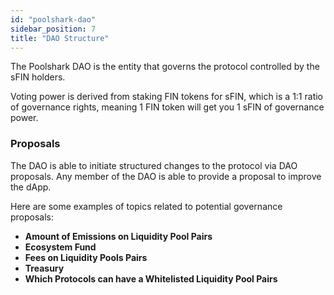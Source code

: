 ```yaml
---
id: "poolshark-dao"
sidebar_position: 7
title: "DAO Structure"
---
```


The Poolshark DAO is the entity that governs the protocol controlled by the sFIN holders. 

Voting power is derived from staking FIN tokens for sFIN, which is a 1:1 ratio of governance rights, meaning 1 FIN token will get you 1 sFIN of governance power. 

### Proposals

The DAO is able to initiate structured changes to the protocol via DAO proposals. Any member of the DAO is able to provide a proposal to improve the dApp. 

Here are some examples of topics related to potential governance proposals: 

- **Amount of Emissions on Liquidity Pool Pairs**
- ****************************Ecosystem Fund****************************
- **Fees on Liquidity Pools Pairs**
- **Treasury**
- **Which Protocols can have a Whitelisted Liquidity Pool Pairs**